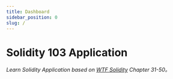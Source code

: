 ```yaml
---
title: Dashboard
sidebar_position: 0
slug: /
---
```


# Solidity 103 Application
*Learn Solidity Application based on [WTF Solidity](https://github.com/AmazingAng/WTF-Solidity) Chapter 31-50。*
